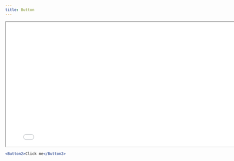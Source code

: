 ```yaml
---
title: Button
---
```



<iframe
  src="/storybook/iframe.html?viewMode=story&shortcuts=false&singleStory=true&id=button--primary"
  width="800"
  height="400"></iframe>

```jsx
<Button2>Click me</Button2>
```
